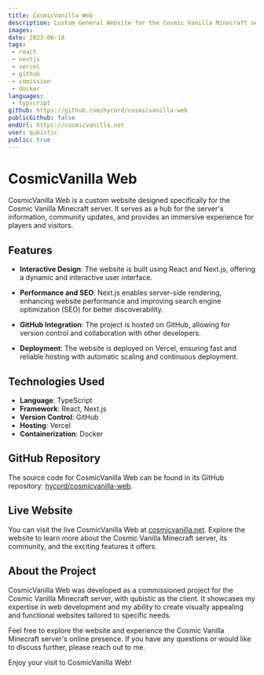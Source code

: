 ---
title: CosmicVanilla Web
description: Custom General Website for the Cosmic Vanilla Minecraft server. 
images: 
date: 2023-06-18
tags:
 - react
 - nextjs
 - vercel
 - github
 - comission
 - docker
languages:
 - typscript
github: https://github.com/hycord/cosmicvanilla-web
publicGithub: false
endUrl: https://cosmicvanilla.net
user: qubistic
public: true
---

# CosmicVanilla Web

CosmicVanilla Web is a custom website designed specifically for the Cosmic Vanilla Minecraft server. It serves as a hub for the server's information, community updates, and provides an immersive experience for players and visitors.

## Features

- **Interactive Design**: The website is built using React and Next.js, offering a dynamic and interactive user interface.

- **Performance and SEO**: Next.js enables server-side rendering, enhancing website performance and improving search engine optimization (SEO) for better discoverability.

- **GitHub Integration**: The project is hosted on GitHub, allowing for version control and collaboration with other developers.

- **Deployment**: The website is deployed on Vercel, ensuring fast and reliable hosting with automatic scaling and continuous deployment.

## Technologies Used

- **Language**: TypeScript
- **Framework**: React, Next.js
- **Version Control**: GitHub
- **Hosting**: Vercel
- **Containerization**: Docker

## GitHub Repository

The source code for CosmicVanilla Web can be found in its GitHub repository: [hycord/cosmicvanilla-web](https://github.com/hycord/cosmicvanilla-web).

## Live Website

You can visit the live CosmicVanilla Web at [cosmicvanilla.net](https://cosmicvanilla.net). Explore the website to learn more about the Cosmic Vanilla Minecraft server, its community, and the exciting features it offers.

## About the Project

CosmicVanilla Web was developed as a commissioned project for the Cosmic Vanilla Minecraft server, with qubistic as the client. It showcases my expertise in web development and my ability to create visually appealing and functional websites tailored to specific needs.

Feel free to explore the website and experience the Cosmic Vanilla Minecraft server's online presence. If you have any questions or would like to discuss further, please reach out to me.

Enjoy your visit to CosmicVanilla Web!
